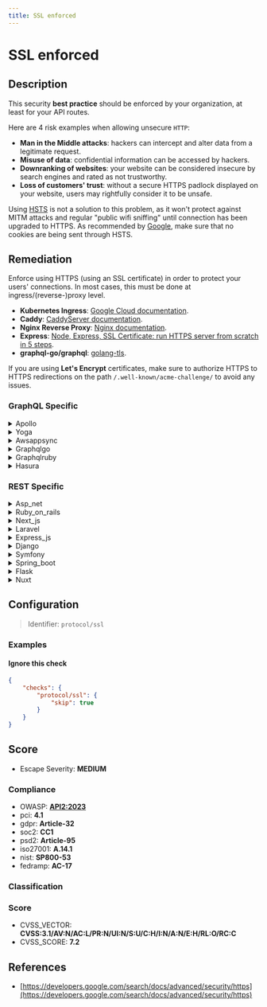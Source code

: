 ```yaml
---
title: SSL enforced
---
```


# SSL enforced

## Description

This security **best practice** should be enforced by your organization, at least for your API routes.

Here are 4 risk examples when allowing unsecure `HTTP`:

- **Man in the Middle attacks**: hackers can intercept and alter data from a legitimate request.
- **Misuse of data**: confidential information can be accessed by hackers.
- **Downranking of websites**: your website can be considered insecure by search engines and rated as not trustworthy.
- **Loss of customers' trust**: without a secure HTTPS padlock displayed on your website, users may rightfully consider it to be unsafe.

Using [HSTS](https://en.wikipedia.org/wiki/HTTP_Strict_Transport_Security) is not a solution to this problem, as it won't protect against MITM attacks and regular "public wifi sniffing" until connection has been upgraded to HTTPS.
As recommended by [Google](https://developers.google.com/search/docs/advanced/security/https), make sure that no cookies are being sent through HSTS.


## Remediation

Enforce using HTTPS (using an SSL certificate) in order to protect your users' connections.
In most cases, this must be done at ingress/(reverse-)proxy level.

- **Kubernetes Ingress**: [Google Cloud documentation](https://cloud.google.com/kubernetes-engine/docs/how-to/ingress-features#https_redirect).
- **Caddy**: [CaddyServer documentation](https://caddyserver.com/docs/json/apps/http/servers/automatic_https/).
- **Nginx Reverse Proxy**: [Nginx documentation](https://docs.nginx.com/nginx/admin-guide/security-controls/securing-http-traffic-upstream/).
- **Express**: [Node, Express, SSL Certificate: run HTTPS server from scratch in 5 steps](https://dev.to/omergulen/step-by-step-node-express-ssl-certificate-run-https-server-from-scratch-in-5-steps-5b87).
- **graphql-go/graphql**: [golang-tls](https://github.com/denji/golang-tls).

If you are using **Let's Encrypt** certificates, make sure to authorize HTTPS to HTTPS redirections on the path `/.well-known/acme-challenge/` to avoid any issues.



### GraphQL Specific

<details>
    <summary>Apollo</summary>

Ensure that the Apollo framework engine is configured to enforce SSL/TLS encryption for all incoming and outgoing connections to prevent data interception and man-in-the-middle attacks. This can typically be achieved by setting up HTTPS for your Apollo server and using secure WebSockets (WSS) for subscriptions.

</details>

<details>
    <summary>Yoga</summary>

Ensure that the Yoga framework engine is configured to enforce SSL/TLS for all connections to prevent data interception and man-in-the-middle attacks. This can typically be achieved by configuring the server to redirect all HTTP requests to HTTPS, setting up HSTS (HTTP Strict Transport Security), and ensuring that SSL certificates are valid and up-to-date. Additionally, consider implementing TLS 1.2 or higher for enhanced security.

</details>

<details>
    <summary>Awsappsync</summary>

Ensure that SSL is enforced for all data in transit to and from AWS AppSync by configuring the API to require HTTPS for all requests and by using AWS-managed certificates for SSL/TLS termination.

</details>

<details>
    <summary>Graphqlgo</summary>

Ensure that the GraphQL Go framework engine is configured to enforce SSL/TLS connections for all incoming and outgoing communications to prevent data interception and man-in-the-middle attacks. This can typically be achieved by setting up an SSL-enabled proxy in front of the application or by configuring the server to only accept secure connections. Additionally, consider implementing HSTS (HTTP Strict Transport Security) to enforce SSL/TLS usage for all clients.

</details>

<details>
    <summary>Graphqlruby</summary>

Ensure that SSL is enforced for all GraphQL Ruby framework engine connections to prevent data interception and man-in-the-middle attacks. Configure the server to redirect all HTTP requests to HTTPS and use SSL certificates from a trusted certificate authority. Additionally, set the 'force_ssl' configuration option to 'true' in the environment configuration file to enforce SSL usage.

</details>

<details>
    <summary>Hasura</summary>

Ensure that SSL is enforced for all connections to the Hasura GraphQL engine by setting the environment variable `HASURA_GRAPHQL_SSL_CERT_DIR` to the directory containing your SSL certificates. Additionally, configure your reverse proxy or load balancer to only accept secure HTTPS connections.

</details>


### REST Specific

<details>
    <summary>Asp_net</summary>

Implement SSL/TLS to encrypt all data in transit. Ensure all ASP.NET applications redirect HTTP traffic to HTTPS, utilize the `RequireHttpsAttribute` for MVC controllers, and set `Strict-Transport-Security` headers to enforce HSTS, while ensuring cookies have the `secure` flag set to prevent transmission over unencrypted connections.

</details>

<details>
    <summary>Ruby_on_rails</summary>

In Ruby on Rails, enforce SSL by setting 'config.force_ssl = true' in the 'config/environments/production.rb' file. This will ensure that all access to your application's routes is over HTTPS, redirecting any HTTP requests to HTTPS, and securing your data with SSL/TLS encryption.

</details>

<details>
    <summary>Next_js</summary>

Implement SSL/TLS to ensure all data transmitted between the Next.js server and clients is encrypted. Configure your server to redirect all HTTP traffic to HTTPS and use HSTS to enforce SSL. Update all internal links to use HTTPS and set secure attributes on cookies.

</details>

<details>
    <summary>Laravel</summary>

In Laravel, enforce SSL by adding a middleware that redirects all HTTP requests to HTTPS. Use the 'forceScheme' method on the URL facade within the middleware to ensure all generated URLs are HTTPS. Additionally, set the 'SECURE_COOKIES' environment variable to true to make all cookies secure by default.

</details>

<details>
    <summary>Express_js</summary>

Implement SSL/TLS encryption for all Express.js routes by configuring the server to only serve content over HTTPS. Acquire and install an SSL certificate, redirect all HTTP traffic to HTTPS, and use the 'helmet' middleware to set HTTP headers for security, including HSTS, to prevent any non-encrypted connections.

</details>

<details>
    <summary>Django</summary>

In Django, ensure SSL/TLS is enforced by setting the 'SECURE_SSL_REDIRECT' to 'True' in your settings.py file. This will redirect all HTTP requests to HTTPS. Additionally, set 'SESSION_COOKIE_SECURE' and 'CSRF_COOKIE_SECURE' to 'True' to prevent cookies from being transmitted over non-HTTPS connections. Use Django's built-in '@require_https' decorator for views that require SSL. For added security, consider implementing HSTS by setting 'SECURE_HSTS_SECONDS', 'SECURE_HSTS_INCLUDE_SUBDOMAINS', and 'SECURE_HSTS_PRELOAD' appropriately.

</details>

<details>
    <summary>Symfony</summary>

In Symfony, enforce SSL by configuring your web server to redirect all HTTP traffic to HTTPS. Additionally, set the 'security.yml' to require HTTPS for all routes by using the 'requires_channel: https' under your firewall settings. Implement HSTS by adding the 'Strict-Transport-Security' header in your response. This ensures all data is encrypted during transit, protecting against eavesdropping and tampering.

</details>

<details>
    <summary>Spring_boot</summary>

In Spring Boot applications, enforce SSL by configuring the server to redirect all HTTP requests to HTTPS. This can be achieved by setting the 'security.require-ssl=true' property in the application.properties file or by implementing a WebSecurityConfigurerAdapter that redirects all incoming HTTP requests to HTTPS. Additionally, use the '@EnableWebSecurity' annotation to activate security features and configure HSTS headers to instruct browsers to only communicate over HTTPS.

</details>

<details>
    <summary>Flask</summary>

In Flask, ensure SSL/TLS is enforced by redirecting all HTTP requests to HTTPS. Use the 'Flask-Talisman' extension to set strict HTTPS-only transport security headers and manage secure cookies. Configure your web server to handle SSL termination and always serve your Flask application over a secure connection.

</details>

<details>
    <summary>Nuxt</summary>

Ensure all Nuxt.js applications are configured to use HTTPS by default. Set up a permanent redirect from HTTP to HTTPS to prevent any unencrypted traffic. Utilize the `server.https` option in `nuxt.config.js` to specify the SSL certificate and key, and consider implementing HSTS headers to enforce secure connections. Regularly update your SSL certificates and use strong encryption protocols to maintain the highest level of security.

</details>

## Configuration

> Identifier: `protocol/ssl`



### Examples



#### Ignore this check

```json
{
    "checks": {
        "protocol/ssl": {
            "skip": true
        }
    }
}
```




## Score

- Escape Severity: **<span className="medium-severity">MEDIUM</span>**

### Compliance

- OWASP: **[API2:2023](https://github.com/OWASP/API-Security/blob/master/editions/2023/en/0xa2-broken-authentication.md)**
- pci: **4.1**
- gdpr: **Article-32**
- soc2: **CC1**
- psd2: **Article-95**
- iso27001: **A.14.1**
- nist: **SP800-53**
- fedramp: **AC-17**

### Classification






### Score

- CVSS_VECTOR: **CVSS:3.1/AV:N/AC:L/PR:N/UI:N/S:U/C:H/I:N/A:N/E:H/RL:O/RC:C**
- CVSS_SCORE: **7.2**

## References

- [https://developers.google.com/search/docs/advanced/security/https](https://developers.google.com/search/docs/advanced/security/https)
  